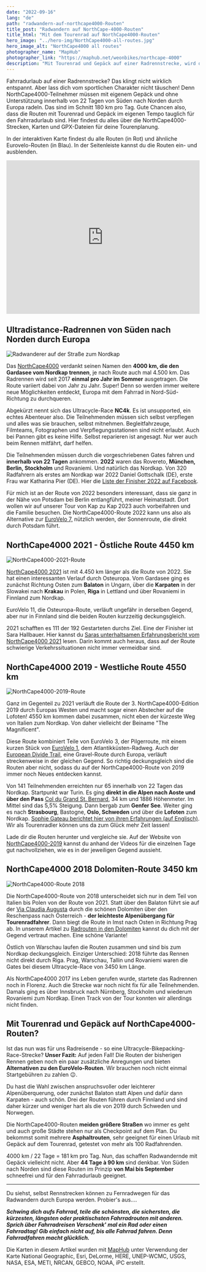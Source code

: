 ```yaml
---
date: "2022-09-16"
lang: "de"
path: "radwandern-auf-northcape4000-Routen"
title_post: "Radwandern auf NorthCape-4000-Routen"
title_html: "Mit dem Tourenrad auf NorthCape4000-Routen"
hero_image: "../hero-img/NorthCape4000-all-routes.jpg"
hero_image_alt: "NorthCape4000 all routes"
photographer_name: "MapHub"
photographer_link: "https://maphub.net/weonbikes/northcape-4000"
description: "Mit Tourenrad und Gepäck auf einer Radrennstrecke, wird das ein schöner Fahrradurlaub? Das NorthCape4000-Rennen von Italien zum Nordkap durch Europa folgt jedes Jahr einer anderen Route. Vor- und Nachteile, Karten und GPX-Dateien zum Herunterladen"
---
```



Fahrradurlaub auf einer Radrennstrecke? Das klingt nicht wirklich entspannt. Aber lass dich vom sportlichen Charakter nicht täuschen! Denn NorthCape4000-Teilnehmer müssen mit eigenem Gepäck und ohne Unterstützung innerhalb von 22 Tagen von Süden nach Norden durch Europa radeln. Das sind im Schnitt 180 km pro Tag. Gute Chancen also, dass die Routen mit Tourenrad und Gepäck im eigenen Tempo tauglich für den Fahrradurlaub sind. Hier findest du alles über die NorthCape4000-Strecken, Karten und GPX-Dateien für deine Tourenplanung.

In der interaktiven Karte findest du alle Routen (in Rot) und ähnliche Eurovelo-Routen (in Blau). In der Seitenleiste kannst du die Routen ein- und ausblenden.

<iframe
  src="https://maphub.net/embed_h/2YYE4xlbM5vS0SRJ?panel=1&panel_closed=1"
  title="Interaktive Karte NorthCape4000-Routen"
  width="100%"
  height="400"
  frameborder="0"
></iframe>

<SevenRoutesDownload
  link="https://drive.google.com/drive/folders/1X8uua9rri37oRTMv0FSvE3Gknzihh1Nc?usp=sharing"
  text="GPX/KML-Routen NorthCape4000 herunterladen"
/>

## Ultradistance-Radrennen von Süden nach Norden durch Europa

![Radwanderer auf der Straße zum Nordkap](../img/Cyclist-road-to-NorthCape.jpg)

Das [NorthCape4000](https://www.northcape4000.com/) verdankt seinen Namen den **4000 km, die den Gardasee vom Nordkap trennen**, je nach Route auch mal 4.500 km. Das Radrennen wird seit 2017 **einmal pro Jahr im Sommer** ausgetragen. Die Route variiert dabei von Jahr zu Jahr. Super! Denn so werden immer weitere neue Möglichkeiten entdeckt, Europa mit dem Fahrrad in Nord-Süd-Richtung zu durchqueren.

Abgekürzt nennt sich das Ultracycle-Race **NC4k**. Es ist unsupported, ein echtes Abenteuer also. Die Teilnehmenden müssen sich selbst verpflegen und alles was sie brauchen, selbst mitnehmen. Begleitfahrzeuge, Filmteams, Fotographen und Verpflegungsstationen sind nicht erlaubt. Auch bei Pannen gibt es keine Hilfe. Selbst reparieren ist angesagt. Nur wer auch beim Rennen mitfährt, darf helfen.

Die Teilnehmenden müssen durch die vorgeschriebenen Gates fahren und **innerhalb von 22 Tagen** ankommen. **2022** waren das Rovereto, **München, Berlin, Stockholm** und Rovaniemi. Und natürlich das Nordkap. Von 320 Radfahrern als erstes am Nordkap war 2022 Daniel Gottschalk (DE), erste Frau war Katharina Pier (DE). Hier die [Liste der Finisher 2022 auf Facebook](https://www.facebook.com/NorthCape4000).

Für mich ist an der Route von 2022 besonders interessant, dass sie ganz in der Nähe von Potsdam bei Berlin entlangführt, meiner Heimatstadt. Dort wollen wir auf unserer Tour von Kap zu Kap 2023 auch vorbeifahren und die Familie besuchen. Die NorthCape4000-Route 2022 kann uns also als Alternative zur [EuroVelo 7,](https://weonbikes.com/blog/7-radwanderwege-in-europa-nord-sued/) nützlich werden, der Sonnenroute, die direkt durch Potsdam führt.

<SevenRoutesDownload
  link="https://drive.google.com/drive/folders/1X8uua9rri37oRTMv0FSvE3Gknzihh1Nc?usp=sharing"
  text="GPX/KML-Routen NorthCape4000 herunterladen"
/>

## NorthCape4000 2021 - Östliche Route 4450 km

![NorthCape4000-2021-Route](../img/NorthCape4000-2021-route.jpg)

[NorthCape4000 2021](https://www.northcape4000.com/northcape4000-2021) ist mit 4.450 km länger als die Route von 2022. Sie hat einen interessanten Verlauf durch Osteuropa. Vom Gardasee ging es zunächst Richtung Osten zum **Balaton** in Ungarn, über die **Karpaten** in der Slowakei nach **Krakau** in Polen, **Riga** in Lettland und über Rovaniemi in Finnland zum Nordkap.

EuroVelo 11, die Osteuropa-Route, verläuft ungefähr in derselben Gegend, aber nur in Finnland sind die beiden Routen kurzzeitig deckungsgleich.

2021 schafften es 111 der 192 Gestarteten durchs Ziel. Eine der Finisher ist Sara Hallbauer. Hier kannst du [Saras unterhaltsamen Erfahrungsbericht vom NorthCape4000 2021](https://www.bikepackers.de/northcape-4000/) lesen. Darin kommt auch heraus, dass auf der Route schwierige Verkehrssituationen nicht immer vermeidbar sind.

<SevenRoutesDownload
  link="https://drive.google.com/drive/folders/1X8uua9rri37oRTMv0FSvE3Gknzihh1Nc?usp=sharing"
  text="GPX/KML-Routen NorthCape4000 herunterladen"
/>

## NorthCape4000 2019 - Westliche Route 4550 km

![NorthCape4000-2019-Route](../img/NorthCape4000-2019-route.jpg)

Ganz im Gegenteil zu 2021 verläuft die Route der 3. NorthCape4000-Edition 2019 durch Europas Westen und macht sogar einen Abstecher auf die Lofoten! 4550 km kommen dabei zusammen, nicht eben der kürzeste Weg von Italien zum Nordkap. Von daher vielleicht der Beiname "The Magnificent".

Diese Route kombiniert Teile von EuroVelo 3, der Pilgerroute, mit einem kurzen Stück von [EuroVelo 1](https://weonbikes.com/blog/7-radwanderwege-in-europa-nord-sued/#1-atlantikk%C3%BCsten-radweg-11000-km-eurovelo-1), dem Atlantikküsten-Radweg. Auch der [European Divide Trail](https://europeandividetrail.com/), eine Gravel-Route durch Europa, verläuft streckenweise in der gleichen Gegend. So richtig deckungsgleich sind die Routen aber nicht, sodass du auf der NorthCape4000-Route von 2019 immer noch Neues entdecken kannst.

Von 141 Teilnehmenden erreichten nur 65 innerhalb von 22 Tagen das Nordkap. Startpunkt war Turin. Es ging **direkt in die Alpen nach Aoste und über den Pass** [Col du Grand St. Bernard](https://www.quaeldich.de/paesse/col-du-grand-st-bernard/), 34 km und 1886 Höhenmeter. Im Mittel sind das 5,5% Steigung. Dann bergab zum **Genfer See**. Weiter ging es nach **Strasbourg**, Bastogne, **Oslo, Schweden** und über die **Lofoten** zum Nordkap. [Sophie Gateau berichtet hier von ihren Erfahrungen (auf Englisch)](https://bikepacking.com/plog/northcape-4000/). Wir als Tourenradler können uns da zum Glück mehr Zeit lassen!

Lade dir die Routen herunter und vergleiche sie. Auf der Website von [NorthCape4000-2019](https://www.northcape4000.com/northcape4000-2019/) kannst du anhand der Videos für die einzelnen Tage gut nachvollziehen, wie es in der jeweiligen Gegend aussieht.

<SevenRoutesDownload
  link="https://drive.google.com/drive/folders/1X8uua9rri37oRTMv0FSvE3Gknzihh1Nc?usp=sharing"
  text="GPX/KML-Routen NorthCape4000 herunterladen"
/>

## NorthCape4000 2018 Dolomiten-Route 3450 km

![NorthCape4000-Route 2018](../img/NorthCape4000-2018-route.jpg)

Die NorthCape4000-Route von 2018 unterscheidet sich nur in dem Teil von Italien bis Polen von der Route von 2021. Statt über den Balaton führt sie auf der [Via Claudia Augusta](https://www.viaclaudia.org/radtour/rad-route-via-claudia-augusta) durch die schönen Dolomiten über den Reschenpass nach Österreich - **der leichteste Alpenübergang für Tourenradfahrer**. Dann biegt die Route in Imst nach Osten in Richtung Prag ab. In unserem Artikel zu [Radrouten in den Dolomiten](https://weonbikes.com/blog/dolomiten-radrouten/) kannst du dich mit der Gegend vertraut machen. Eine schöne Variante!

Östlich von Warschau laufen die Routen zusammen und sind bis zum Nordkap deckungsgleich. Einziger Unterschied: 2018 führte das Rennen nicht direkt durch Riga. Prag, Warschau, Tallin und Rovaniemi waren die Gates bei diesem Ultracycle-Race von 3450 km Länge.

Als NorthCape4000 2017 ins Leben gerufen wurde, startete das Radrennen noch in Florenz. Auch die Strecke war noch nicht fix für alle Teilnehmenden. Damals ging es über Innsbruck nach Nürnberg, Stockholm und wiederum Rovaniemi zum Nordkap. Einen Track von der Tour konnten wir allerdings nicht finden.

## Mit Tourenrad und Gepäck auf NorthCape4000-Routen?

Ist das nun was für uns Radreisende - so eine Ultracycle-Bikepacking-Race-Strecke? **Unser Fazit:** Auf jeden Fall! Die Routen der bisherigen Rennen geben noch ein paar zusätzliche Anregungen und bieten **Alternativen zu den EuroVelo-Routen**. Wir brauchen noch nicht einmal Startgebühren zu zahlen 😉.

Du hast die Wahl zwischen anspruchsvoller oder leichterer Alpenüberquerung, oder zunächst Balaton statt Alpen und dafür dann Karpaten - auch schön. Drei der Routen führen durch Finnland und sind daher kürzer und weniger hart als die von 2019 durch Schweden und Norwegen.

Die NorthCape4000-Routen **meiden größere Straßen** wo immer es geht und auch große Städte stehen nur als Checkpoint auf dem Plan. Du bekommst somit mehrere **Asphaltrouten**, sehr geeignet für einen Urlaub mit Gepäck auf dem Tourenrad, getestet von mehr als 100 Radfahrenden.

4000 km / 22 Tage = 181 km pro Tag. Nun, das schaffen Radwandernde mit Gepäck vielleicht nicht. Aber **44 Tage à 90 km** sind denkbar. Von Süden nach Norden sind diese Routen im Prinzip **von Mai bis September** schneefrei und für den Fahrradurlaub geeignet.

---

Du siehst, selbst Rennstrecken können zu Fernradwegen für das Radwandern durch Europa werden. Probier's aus....

**_Schwing dich aufs Fahrrad, teile die schönsten, die sichersten, die kürzesten, längsten oder praktischsten Fahrradrouten mit anderen. Sprich über Fahrradreisen Verschenk' mal ein Rad oder einen Fahrradtag! Gib einfach nicht auf, bis alle Fahrrad fahren. Denn Fahrradfahren macht glücklich._**

<SevenRoutesDownload
  link="https://drive.google.com/drive/folders/1X8uua9rri37oRTMv0FSvE3Gknzihh1Nc?usp=sharing"
  text="GPX/KML-Routen NorthCape4000 herunterladen"
/>

Die Karten in diesem Artikel wurden mit [MapHub](https://maphub.net) unter Verwendung der Karte National Geographic, Esri, DeLorme, HERE, UNEP-WCMC, USGS, NASA, ESA, METI, NRCAN, GEBCO, NOAA, iPC erstellt.
